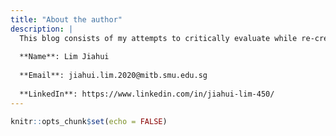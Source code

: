 ```yaml
---
title: "About the author"
description: |
  This blog consists of my attempts to critically evaluate while re-creating visualization charts using R and Tableau for data science applications. Have fun reading and feel free to connect with me on LinkedIn!
  
  **Name**: Lim Jiahui
  
  **Email**: jiahui.lim.2020@mitb.smu.edu.sg
  
  **LinkedIn**: https://www.linkedin.com/in/jiahui-lim-450/
---
```


```r
knitr::opts_chunk$set(echo = FALSE)
```

